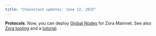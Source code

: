 ```yaml
---
title: "Chainstack updates: June 12, 2025"
---
```

**Protocols**. Now, you can deploy [Global Nodes](/docs/global-elastic-node) for Zora Mainnet. See also [Zora tooling](/docs/zora-tooling) and a [tutorial](/docs/zora-creator-token-detection-tutorial).